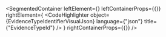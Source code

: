 
<SegmentedContainer
  leftElement={<EvidenceTypeIdentifierDesc />}
  leftContainerProps={{}}
  rightElement={
    <CodeHighlighter
      object={EvidenceTypeIdentifierVisualJson}
      language={"json"}
      title={"EvidenceTypeId"}
    />
  }
  rightContainerProps={{}}
/>

<div
  class={"spacer"}
/>


